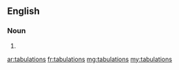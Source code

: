 ==English==

===Noun===
{{head|en|plural}}

# {{plural of|tabulation|lang=en}}

[[ar:tabulations]]
[[fr:tabulations]]
[[mg:tabulations]]
[[my:tabulations]]